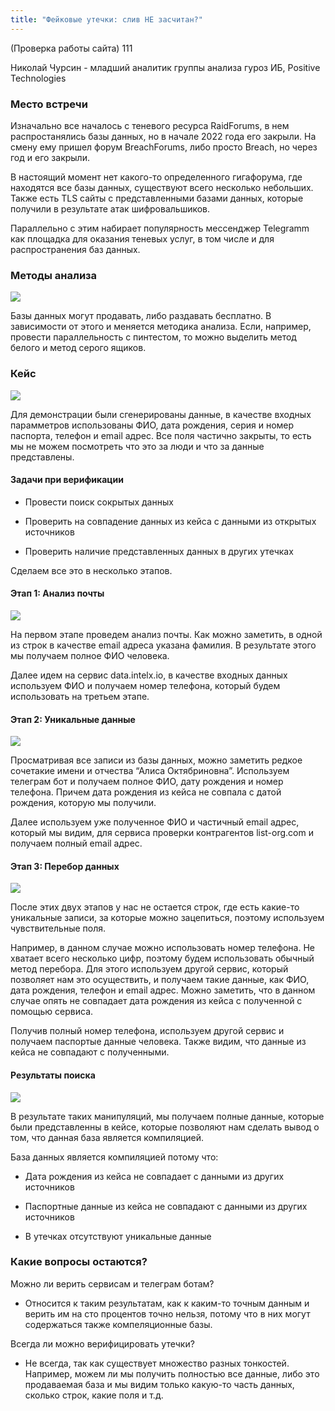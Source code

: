 ```yaml
---
title: "Фейковые утечки: слив НЕ засчитан?" 
---
```


(Проверка работы сайта) 111

Николай Чурсин - младший аналитик группы анализа гуроз ИБ, Positive Technologies

### Место встречи

Изначально все началось с теневого ресурса RaidForums, в нем распростанялись базы данных, но в начале 2022 года его закрыли. На смену ему пришел форум BreachForums, либо просто Breach, но через год и его закрыли.

В настоящий момент нет какого-то определенного гигафорума, где находятся все базы данных, существуют всего несколько небольших. Также есть TLS сайты с представленными базами данных, которые получили в результате атак шифровальшиков.

Параллельно с этим набирает популярность мессенджер Telegramm как площадка для оказания теневых услуг, в том числе и для распространения баз данных.

### Методы анализа

![](phd1.jpg)

Базы данных могут продавать, либо раздавать бесплатно. В зависимости от этого и меняется методика анализа. Если, например, провести параллельность с пинтестом, то можно выделить метод белого и метод серого ящиков.

### Кейс

![](phd2.jpg) 

Для демонстрации были сгенерированы данные, в качестве входных парамметров использованы ФИО, дата рождения, серия и номер паспорта, телефон и email адрес. Все поля частично закрыты, то есть мы не можем посмотреть что это за люди и что за данные представлены.

#### Задачи при верификации

- Провести поиск сокрытых данных

- Проверить на совпадение данных из кейса с данными из открытых источников

- Проверить наличие представленных данных в других утечках

Сделаем все это в несколько этапов.

#### Этап 1: Анализ почты

![](phd4.jpg)

На первом этапе проведем анализ почты. Как можно заметить, в одной из строк в качестве email адреса указана фамилия. В результате этого мы получаем полное ФИО человека.

Далее идем на сервис data.intelx.io, в качестве входных данных используем ФИО и получаем номер телефона, который будем использовать на третьем этапе.

#### Этап 2: Уникальные данные

![](phd5.jpg)

Просматривая все записи из базы данных, можно заметить редкое сочетакие имени и отчества "Алиса Октябриновна". Используем телеграм бот и получаем полное ФИО, дату рождения и номер телефона. Причем дата рождения из кейса не совпала с датой рождения, которую мы получили.

Далее используем уже полученное ФИО и частичный email адрес, который мы видим, для сервиса проверки контрагентов list-org.com и получаем полный email адрес.

#### Этап 3: Перебор данных

![](phd6.jpg)

После этих двух этапов у нас не остается строк, где есть какие-то уникальные записи, за которые можно зацепиться, поэтому используем чувствительные поля. 

Например, в данном случае можно использовать номер телефона. Не хватает всего несколько цифр, поэтому будем использовать обычный метод перебора. Для этого используем другой сервис, который позволяет нам это осуществить, и получаем такие данные, как ФИО, дата рождения, телефон и email адрес. Можно заметить, что в данном случае опять не совпадает дата рождения из кейса с полученной с помощью сервиса.

Получив полный номер телефона, используем другой сервис и получаем паспортые данные человека. Также видим, что данные из кейса не совпадают с полученными.

#### Результаты поиска

![](phd7.jpg)

В результате таких манипуляций, мы получаем полные данные, которые были представленны в кейсе, которые позволяют нам сделать вывод о том, что данная база является компиляцией.

База данных является компиляцией потому что:

- Дата рождения из кейса не совпадает с данными из других источников

- Паспортные данные из кейса не совпадают с данными из других источников

- В утечках отсутствуют уникальные данные

### Какие вопросы остаются?

Можно ли верить сервисам и телеграм ботам?

- Относится к таким результатам, как к каким-то точным данным и верить им на сто процентов точно нельзя, потому что в них могут содержаться также компеляционные базы.

Всегда ли можно верифицировать утечки?

- Не всегда, так как существует множество разных тонкостей. Например, можем ли мы получить полностью все данные, либо это продаваемая база и мы видим только какую-то часть данных, сколько строк, какие поля и т.д.